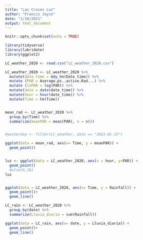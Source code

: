 ```yaml
---
title: "Las Cruces Luz"
author: "Francis Joyce"
date: "1/16/2021"
output: html_document
---
```


```r
knitr::opts_chunk$set(echo = TRUE)
```

```r
library(tidyverse)
library(lubridate)
library(ggplot2)
```

```r
LC_weather_2020 <- read.csv("LC_weather_2020.csv")

LC_weather_2020 <- LC_weather_2020 %>% 
  mutate(date_time = mdy_hm(Date_time)) %>% 
  mutate (PAR = Average.ps..active.Rad...) %>% 
  mutate (lnPAR = log(PAR)) %>% 
  mutate(date = date(date_time)) %>% 
  mutate(hour = hour(date_time)) %>% 
  mutate(Time = hm(Time))


mean_rad <- LC_weather_2020 %>% 
  group_by(Time) %>% 
  summarize(meanPAR = mean(PAR), n = n())


#yesterday <- filter(LC_weather, date == "2021-01-15")

ggplot(data = mean_rad, aes(x= Time, y = meanPAR)) +
  geom_point()


luz <- ggplot(data = LC_weather_2020, aes(x = hour, y=PAR)) +
  geom_point() 
  #xlim(6,18)
luz


ggplot(data = LC_weather_2020, aes(x= Time, y = Rainfall)) +
  geom_point()+
  geom_line()

LC_rain <- LC_weather_2020 %>% 
  group_by(date) %>% 
  summarize(Lluvia_diaria = sum(Rainfall))

ggplot(data = LC_rain, aes(x= date, y = Lluvia_diaria)) +
  geom_point()+
  geom_line()



```

